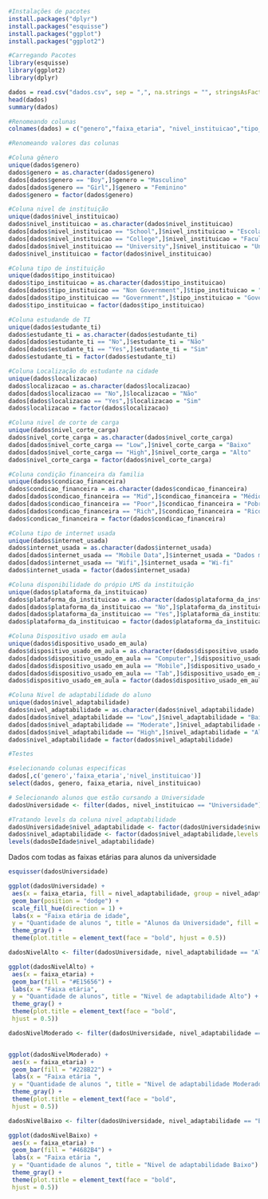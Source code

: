 
```r
#Instalações de pacotes
install.packages("dplyr")
install.packages("esquisse")
install.packages("ggplot")
install.packages("ggplot2")

```

```r
#Carregando Pacotes
library(esquisse)
library(ggplot2)
library(dplyr)
```


```r

dados = read.csv("dados.csv", sep = ",", na.strings = "", stringsAsFactors = T)
head(dados)
summary(dados)

#Renomeando colunas
colnames(dados) = c("genero","faixa_etaria", "nivel_instituicao","tipo_instituicao","estudante_ti", "localizacao", "nivel_corte_carga", "condicao_financeira","internet_usada", "tipo_conectividade", "duracao_aula_diaria", "plataforma_da_instituicao", "dispositivo_usado_em_aula","nivel_adaptabilidade")

#Renomeando valores das colunas 

#Coluna gênero
unique(dados$genero)
dados$genero = as.character(dados$genero)
dados[dados$genero == "Boy",]$genero = "Masculino"
dados[dados$genero == "Girl",]$genero = "Feminino"
dados$genero = factor(dados$genero)

#Coluna nivel de instituição
unique(dados$nivel_instituicao)
dados$nivel_instituicao = as.character(dados$nivel_instituicao)
dados[dados$nivel_instituicao == "School",]$nivel_instituicao = "Escola"
dados[dados$nivel_instituicao == "College",]$nivel_instituicao = "Faculdade"
dados[dados$nivel_instituicao == "University",]$nivel_instituicao = "Universidade"
dados$nivel_instituicao = factor(dados$nivel_instituicao)

#Coluna tipo de instituição
unique(dados$tipo_instituicao)
dados$tipo_instituicao = as.character(dados$tipo_instituicao)
dados[dados$tipo_instituicao == "Non Government",]$tipo_instituicao = "Não governamental"
dados[dados$tipo_instituicao == "Government",]$tipo_instituicao = "Governamental"
dados$tipo_instituicao = factor(dados$tipo_instituicao)

#Coluna estudande de TI
unique(dados$estudante_ti)
dados$estudante_ti = as.character(dados$estudante_ti)
dados[dados$estudante_ti == "No",]$estudante_ti = "Não"
dados[dados$estudante_ti == "Yes",]$estudante_ti = "Sim"
dados$estudante_ti = factor(dados$estudante_ti)

#Coluna Localização do estudante na cidade
unique(dados$localizacao)
dados$localizacao = as.character(dados$localizacao)
dados[dados$localizacao == "No",]$localizacao = "Não"
dados[dados$localizacao == "Yes",]$localizacao = "Sim"
dados$localizacao = factor(dados$localizacao)

#Coluna nivel de corte de carga
unique(dados$nivel_corte_carga)
dados$nivel_corte_carga = as.character(dados$nivel_corte_carga)
dados[dados$nivel_corte_carga == "Low",]$nivel_corte_carga = "Baixo"
dados[dados$nivel_corte_carga == "High",]$nivel_corte_carga = "Alto"
dados$nivel_corte_carga = factor(dados$nivel_corte_carga)

#Coluna condição financeira da familia
unique(dados$condicao_financeira)
dados$condicao_financeira = as.character(dados$condicao_financeira)
dados[dados$condicao_financeira == "Mid",]$condicao_financeira = "Médio"
dados[dados$condicao_financeira == "Poor",]$condicao_financeira = "Pobre"
dados[dados$condicao_financeira == "Rich",]$condicao_financeira = "Rico"
dados$condicao_financeira = factor(dados$condicao_financeira)

#Coluna tipo de internet usada
unique(dados$internet_usada)
dados$internet_usada = as.character(dados$internet_usada)
dados[dados$internet_usada == "Mobile Data",]$internet_usada = "Dados móveis"
dados[dados$internet_usada == "Wifi",]$internet_usada = "Wi-fi"
dados$internet_usada = factor(dados$internet_usada)

#Coluna disponibilidade do própio LMS da instituição
unique(dados$plataforma_da_instituicao)
dados$plataforma_da_instituicao = as.character(dados$plataforma_da_instituicao)
dados[dados$plataforma_da_instituicao == "No",]$plataforma_da_instituicao = "Não"
dados[dados$plataforma_da_instituicao == "Yes",]$plataforma_da_instituicao = "Sim"
dados$plataforma_da_instituicao = factor(dados$plataforma_da_instituicao)

#Coluna Dispositivo usado em aula
unique(dados$dispositivo_usado_em_aula)
dados$dispositivo_usado_em_aula = as.character(dados$dispositivo_usado_em_aula)
dados[dados$dispositivo_usado_em_aula == "Computer",]$dispositivo_usado_em_aula = "Computador"
dados[dados$dispositivo_usado_em_aula == "Mobile",]$dispositivo_usado_em_aula = "Celular"
dados[dados$dispositivo_usado_em_aula == "Tab",]$dispositivo_usado_em_aula = "Tablet"
dados$dispositivo_usado_em_aula = factor(dados$dispositivo_usado_em_aula)

#Coluna Nivel de adaptabilidade do aluno
unique(dados$nivel_adaptabilidade)
dados$nivel_adaptabilidade = as.character(dados$nivel_adaptabilidade)
dados[dados$nivel_adaptabilidade == "Low",]$nivel_adaptabilidade = "Baixo"
dados[dados$nivel_adaptabilidade == "Moderate",]$nivel_adaptabilidade = "Moderado"
dados[dados$nivel_adaptabilidade == "High",]$nivel_adaptabilidade = "Alto"
dados$nivel_adaptabilidade = factor(dados$nivel_adaptabilidade)

```


```r
#Testes

#selecionando colunas especificas
dados[,c('genero','faixa_etaria','nivel_instituicao')]
select(dados, genero, faixa_etaria, nivel_instituicao)

# Selecionando alunos que estão cursando a Universidade 
dadosUniversidade <- filter(dados, nivel_instituicao == "Universidade")

```


```r
#Tratando levels da coluna nivel_adaptabilidade
dadosUniversidade$nivel_adaptabilidade <- factor(dadosUniversidade$nivel_adaptabilidade,levels = c("Alto", "Moderado", "Baixo"))
dados$nivel_adaptabilidade <- factor(dados$nivel_adaptabilidade,levels = c("Alto", "Moderado", "Baixo"))
levels(dadosDeIdade$nivel_adaptabilidade)
```

Dados com todas as faixas etárias para alunos da universidade 

```r
esquisser(dadosUniversidade)

ggplot(dadosUniversidade) +
 aes(x = faixa_etaria, fill = nivel_adaptabilidade, group = nivel_adaptabilidade) +
 geom_bar(position = "dodge") +
 scale_fill_hue(direction = 1) +
 labs(x = "Faixa etária de idade", 
 y = "Quantidade de alunos ", title = "Alunos da Universidade", fill = "Nivel de Adaptabilidade ") +
 theme_gray() +
 theme(plot.title = element_text(face = "bold", hjust = 0.5))
```


```r
dadosNivelAlto <- filter(dadosUniversidade, nivel_adaptabilidade == "Alto")

ggplot(dadosNivelAlto) +
 aes(x = faixa_etaria) +
 geom_bar(fill = "#E15656") +
 labs(x = "Faixa etária", 
 y = "Quantidade de alunos", title = "Nivel de adaptabilidade Alto") +
 theme_gray() +
 theme(plot.title = element_text(face = "bold", 
 hjust = 0.5))
```

```r
dadosNivelModerado <- filter(dadosUniversidade, nivel_adaptabilidade == "Moderado")


ggplot(dadosNivelModerado) +
 aes(x = faixa_etaria) +
 geom_bar(fill = "#228B22") +
 labs(x = "Faixa etária ", 
 y = "Quantidade de alunos ", title = "Nivel de adaptabilidade Moderado") +
 theme_gray() +
 theme(plot.title = element_text(face = "bold", 
 hjust = 0.5))
```

```r
dadosNivelBaixo <- filter(dadosUniversidade, nivel_adaptabilidade == "Baixo")

ggplot(dadosNivelBaixo) +
 aes(x = faixa_etaria) +
 geom_bar(fill = "#4682B4") +
 labs(x = "Faixa etária ", 
 y = "Quantidade de alunos ", title = "Nivel de adaptabilidade Baixo") +
 theme_gray() +
 theme(plot.title = element_text(face = "bold", 
 hjust = 0.5))

```

